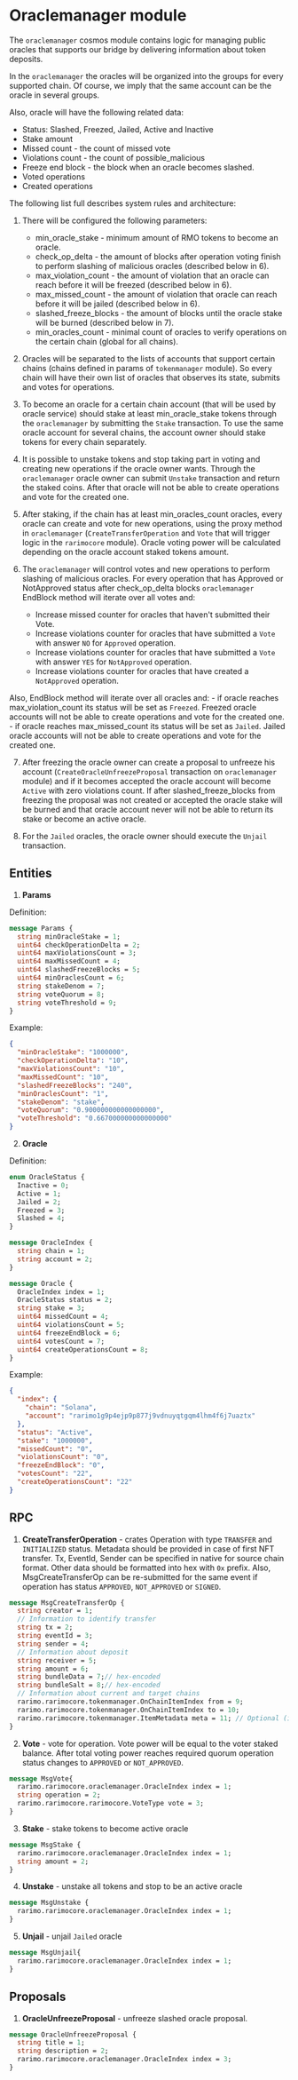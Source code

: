 ---
---

# Oraclemanager module

The `oraclemanager` cosmos module contains logic for managing public oracles that supports our bridge by delivering
information about token deposits.


In the `oraclemanager` the oracles will be organized into the groups for every supported chain.
Of course, we imply that the same account can be the oracle in several groups.

Also, oracle will have the following related data:
  - Status: Slashed, Freezed, Jailed, Active and Inactive
  - Stake amount
  - Missed count - the count of missed vote
  - Violations count - the count of possible_malicious
  - Freeze end block - the block when an oracle becomes slashed.
  - Voted operations
  - Created operations


The following list full describes system rules and architecture:

1. There will be configured the following parameters:
    - min_oracle_stake - minimum amount of RMO tokens to become an oracle.
    - check_op_delta -  the amount of blocks after operation voting finish to perform slashing of malicious oracles (described below in 6).
    - max_violation_count - the amount of violation that an oracle can reach before it will be freezed (described below in 6).
    - max_missed_count - the amount of violation that oracle can reach before it will be jailed (described below in 6).
    - slashed_freeze_blocks - the amount of blocks until the oracle stake will be burned (described below in 7).
    - min_oracles_count - minimal count of oracles to verify operations on the certain chain (global for all chains).

2. Oracles will be separated to the lists of accounts that support certain chains (chains defined in params of `tokenmanager` module).
  So every chain will have their own list of oracles that observes its state, submits and votes for operations.

3. To become an oracle for a certain chain account (that will be used by oracle service) should stake
  at least min_oracle_stake tokens through the `oraclemanager` by submitting the `Stake` transaction.
  To use the same oracle account for several chains, the account owner should stake tokens for every chain separately.

4. It is possible to unstake tokens and stop taking part in voting and creating new operations if the oracle owner wants.
  Through the `oraclemanager` oracle owner can submit `Unstake` transaction and return the staked coins.
  After that oracle will not be able to create operations and vote for the created one.

5. After staking, if the chain has at least min_oracles_count oracles, every oracle can create and vote for new operations,
  using the proxy method in `oraclemanager` (`CreateTransferOperation` and `Vote` that will trigger logic in the `rarimocore` module).
  Oracle voting power will be calculated depending on the oracle account staked tokens amount.

6. The `oraclemanager` will control votes and new operations to perform slashing of malicious oracles.
  For every operation that has Approved or NotApproved status after check_op_delta blocks `oraclemanager` EndBlock method will iterate over all votes and:
    - Increase missed counter for oracles that haven't submitted their Vote.
    - Increase violations counter for oracles that have submitted a `Vote` with answer `NO` for `Approved` operation.
    - Increase violations counter for oracles that have submitted a `Vote` with answer `YES` for `NotApproved` operation.
    - Increase violations counter for oracles that have created a `NotApproved` operation.

  Also, EndBlock method will iterate over all oracles and:
    - if oracle reaches max_violation_count its status will be set as `Freezed`. Freezed oracle accounts will not be able to create operations and vote for the created one.
    - if oracle reaches max_missed_count its status will be set as `Jailed`. Jailed oracle accounts will not be able to create operations and vote for the created one.

7. After freezing the oracle owner can create a proposal to unfreeze his account
  (`CreateOracleUnfreezeProposal` transaction on `oraclemanager` module) and if it becomes accepted the oracle account
  will become `Active` with zero violations count.
  If after slashed_freeze_blocks from freezing the proposal was not created or
  accepted the oracle stake will be burned and that oracle account never will not be able to return its stake or
  become an active oracle.

8. For the `Jailed` oracles, the oracle owner should execute the `Unjail` transaction.

## Entities
1. **Params**

Definition:
  ```protobuf
  message Params {
    string minOracleStake = 1;
    uint64 checkOperationDelta = 2;
    uint64 maxViolationsCount = 3;
    uint64 maxMissedCount = 4;
    uint64 slashedFreezeBlocks = 5;
    uint64 minOraclesCount = 6;
    string stakeDenom = 7;
    string voteQuorum = 8;
    string voteThreshold = 9;
  }
  ```

Example:
  ```json
  {
    "minOracleStake": "1000000",
    "checkOperationDelta": "10",
    "maxViolationsCount": "10",
    "maxMissedCount": "10",
    "slashedFreezeBlocks": "240",
    "minOraclesCount": "1",
    "stakeDenom": "stake",
    "voteQuorum": "0.900000000000000000",
    "voteThreshold": "0.667000000000000000"
  }
  ```

2. **Oracle**

Definition:
  ```protobuf
  enum OracleStatus {
    Inactive = 0;
    Active = 1;
    Jailed = 2;
    Freezed = 3;
    Slashed = 4;
  }

  message OracleIndex {
    string chain = 1;
    string account = 2;
  }

  message Oracle {
    OracleIndex index = 1;
    OracleStatus status = 2;
    string stake = 3;
    uint64 missedCount = 4;
    uint64 violationsCount = 5;
    uint64 freezeEndBlock = 6;
    uint64 votesCount = 7;
    uint64 createOperationsCount = 8;
  }
  ```

Example:
  ```json
  {
    "index": {
      "chain": "Solana",
      "account": "rarimo1g9p4ejp9p877j9vdnuyqtgqm4lhm4f6j7uaztx"
    },
    "status": "Active",
    "stake": "1000000",
    "missedCount": "0",
    "violationsCount": "0",
    "freezeEndBlock": "0",
    "votesCount": "22",
    "createOperationsCount": "22"
  }
  ```

## RPC
1. **CreateTransferOperation** - crates Operation with type `TRANSFER` and `INITIALIZED` status.
Metadata should be provided in case of first NFT transfer. Tx, EventId, Sender can be specified in native for source chain format.
Other data should be formatted into hex with `0x` prefix.
Also, MsgCreateTransferOp can be re-submitted for the same event if operation has status `APPROVED`, `NOT_APPROVED` or `SIGNED`.
  ```protobuf
  message MsgCreateTransferOp {
    string creator = 1;
    // Information to identify transfer
    string tx = 2;
    string eventId = 3;
    string sender = 4;
    // Information about deposit
    string receiver = 5;
    string amount = 6;
    string bundleData = 7;// hex-encoded
    string bundleSalt = 8;// hex-encoded
    // Information about current and target chains
    rarimo.rarimocore.tokenmanager.OnChainItemIndex from = 9;
    rarimo.rarimocore.tokenmanager.OnChainItemIndex to = 10;
    rarimo.rarimocore.tokenmanager.ItemMetadata meta = 11; // Optional (if item currently does not exists)
  }
  ```

2. **Vote** - vote for operation. Vote power will be equal to the voter staked balance. After total voting power reaches
required quorum operation status changes to `APPROVED` or `NOT_APPROVED`.
  ```protobuf
  message MsgVote{
    rarimo.rarimocore.oraclemanager.OracleIndex index = 1;
    string operation = 2;
    rarimo.rarimocore.rarimocore.VoteType vote = 3;
  }
  ```

3. **Stake** - stake tokens to become active oracle
  ```protobuf
  message MsgStake {
    rarimo.rarimocore.oraclemanager.OracleIndex index = 1;
    string amount = 2;
  }
  ```

4. **Unstake** - unstake all tokens and stop to be an active oracle
  ```protobuf
  message MsgUnstake {
    rarimo.rarimocore.oraclemanager.OracleIndex index = 1;
  }
  ```

5. **Unjail** - unjail `Jailed` oracle
  ```protobuf
  message MsgUnjail{
    rarimo.rarimocore.oraclemanager.OracleIndex index = 1;
  }
  ```

## Proposals
1. **OracleUnfreezeProposal** - unfreeze slashed oracle proposal.
  ```protobuf
  message OracleUnfreezeProposal {
    string title = 1;
    string description = 2;
    rarimo.rarimocore.oraclemanager.OracleIndex index = 3;
  }
  ```